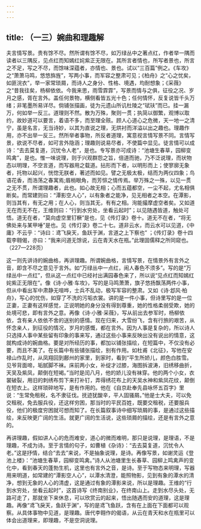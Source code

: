 ```yaml
---
---
---
```

title: （一三）婉曲和理趣解
---




夫言情写景。贵有馀不尽。然所谓有馀不尽，如万绿丛中之著点红，作者举一隅而读者以三隅反，见点红而知嫣红姹紫正无限在。其所言者情也，所写者景也，所言之不足，写之不尽，而馀味深蕴者，亦情也、景也。试以“三百篇”例之。《车攻》之“萧萧马鸣，悠悠旆旌”，写两小事，而军容之整肃可见；《柏舟》之“心之忧矣，如匪浣衣”，举一家常琐屑，而诗人之身分、性格、境遇，均耐想象；《采薇》之“昔我往矣，杨柳依依。今我来思，雨雪霏霏”，写景而情与之俱，征役之况、岁月之感，胥在言外。盖任何景物，横侧看皆五光十色；任何情怀，反复说皆千头万绪；非笔墨所易详尽。倘铺张描画，徒为元遗山所讥杜陵之“珷玞”而已。挂一漏万，何如举一反三。道理则不然。散为万殊，聚则一贯；执简以御繁，观博以取约，故妙道可以要言，着语不多，而至理全赅。顾人心道心之危微，天一地一之清宁，虽是名言，无当诗妙，以其为直说之理，无烘衬而洋溢以出之趣也。理趣作用，亦不出举一反三。然所举者事物，所反者道理，寓意视言情写景不同。言情写景，欲说不尽者，如可言外隐涵；理趣则说易尽者，不使篇中显见。徒言情可以成诗：“去去莫复道，沉忧令人老”，是也。专写景亦可成诗：“池塘生春草，园柳变鸣禽”，是也。惟一味说理，则于兴观群怨之旨，倍道而驰，乃不泛说理，而状物态以明理，不空言道，而写器用之载道。拈形而下者，以明形而上；使寥廓无象者，托物以起兴，恍惚无朕者，著述而如见。譬之无极太极，结而为两仪四象；鸟语花香，而浩荡之春寓焉;眉梢眼角，而芳悱之情传焉。举万殊之一殊，以见一贯之无不贯，所谓理趣者，此也。如心故无相；心而五蕴都空，一尘不起，尤名相俱断矣。而常建则曰：“潭影空人心”，以有象者之能净，见无相者之本空。在潭影，则当其有，有无之用；在人心，则当其无，有有之相。洵能撮摩虚空者矣。又如道无在而无不在，王维则曰：“行到水穷处，坐看云起时”；以见随遇皆道，触处可悟。道无在者，“莫向虚空里钉橛”是也，见《传灯录》卷十。道无不在者，“将无佛处来与某甲唾”是也。见《传灯录》卷二十七。道非云水，而云水可以见道，《中庸》不云乎：“诗曰：鸢飞戾天，鱼跃于渊，言道之上下察也” ；《传灯录》卷十四载李翱偈，亦曰：“我来问道无馀说，云在青天水在瓶。”此理固儒释之所同窥也。（227—228页）

这一则先讲诗的婉曲格，再讲理趣。所谓婉曲格，言情写景，在情景外有言外之音，即含不尽之意见于言外。如“万绿丛中一点红，闹人春色不须多”。写的是“万绿丛中一点红”，但从这一点红中已经衬出满园春色来了，所以说“见点红而知嫣红姹紫正无限在”。像《诗·小雅·车攻》，写的是马鸣萧萧，旗子悠扬飘荡两件小事，但从中看出军中肃静无喧哗，士兵不乱动，极写军容的整肃。又如《诗·邶风·柏舟》，写心的忧伤，如穿了不洗的污垢衣裳。讲的是一件小事，但诗里写的是一位正妻，正妻有这样感觉，正说明她的身分没有得到尊重，她的性格柔弱受欺，她的处境可悲，即有言外之意。再像《诗·小雅·采薇》，写从前出去参军时，杨柳依依，含有亲人依依不舍的送别的感情。现在归来，大雪纷飞，含有行旅的艰苦，从怀念亲人，到征役的情况，岁月的感慨，都在言外。因为人事是复杂的，所以诗人只选择人事中某些留有印象的事来写，通过这些小事来反映出没有说出的情意，这就构成诗的婉曲格。要是对所经历的事，都加以铺张描绘，在短篇中，不仅没有必要，而且不美了。在长篇中有些铺张描绘，别有作用。如杜甫《北征》，写他在安禄山作乱时，从凤翔回到鄜州的家里，到家时，看到“平生所娇儿，颜色白胜雪。见爷背面啼，垢腻脚不袜。床前两小女，补绽才过膝，海图拆波涛，旧绣移曲折，天吴及紫凤，颠倒在短褐。”当时是闰八月，他的娇儿没有袜穿。他的两个小女，衣裳破裂，用旧的刺绣布剪下来打补钉，弄得绣花布上的天吴水神和紫凤花纹，颠倒在短衣上。这样琐碎地写，是有作用的。他在《自京赴奉先县咏怀五百字》里说：“生常免租税，名不隶征伐。抚迹犹酸辛，平人固骚屑。”他是士大夫，可以免交租税，免去服兵役，还这样穷困，那当时的平民百姓，既要交租税，还要服兵役，他们的极度穷困就可想而知了。在长篇叙事诗中细写琐屑的事，是通过这些描绘，来反映更广阔的生活。就更广阔的生活说，这些琐屑的描绘，还是有言外之意的。

再讲理趣，假如讲人心的危而难安，道心的微而难明，那只是说理，是理语，不是理趣，不成为诗。至于言情的句子，如曹植《杂诗》：“去去莫复道，沉忧令人老。”这是抒情，结合“去去”来说，不是抽象说理，是诗。再像写景，如谢灵运《登池上楼》：“池塘生春草，园柳变鸣禽。”诗人从池塘里生长春草、园柳上鸣禽声的变化中，看到春天的蓬勃生机，这里也有言外之音，是诗。至于写物态来明理，写器用来明道，如常建的“潭影空人心”，以潭水清澄，能照物影，见到有象的潭水的清净，想到无象的人心的清虚，这是通过有象的潭影来说，所以是理趣。王维的“行到水穷处，坐看云起时”，这首诗写《终南别业》，在终南山上。走到水尽头处，无路可走了，那就坐下来休息，可以欣赏云的起来，悟出随遇而安的道理，这是理趣。再像“鸢飞戾天，鱼跃于渊”，写的是鸢飞鱼跃，含有在上面在下面都可以观察。从具体事物中见道，是理趣。唐代李翱作的偈语，从云在青天和水在瓶里可以体会出道理来，即理趣，不是空洞说理。